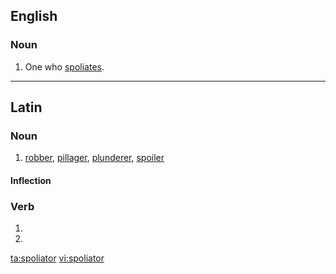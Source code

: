==English==

===Noun===
{{en-noun}}

# {{context|obsolete|lang=en}} One who [[spoliate]]s.

----

==Latin==

===Noun===
{{la-noun|spoliātor|spoliatoris|spoliātōris|m|third}}

# [[robber]], [[pillager]], [[plunderer]], [[spoiler]]

====Inflection====
{{la-decl-3rd|spoliātor|spoliātōr}}

===Verb===
{{la-verb-form|spoliātor}}

# {{conjugation of|spolio|spoliō|2|s|fut|pass|imp|lang=la}}
# {{conjugation of|spolio|spoliō|3|s|fut|pass|imp|lang=la}}

[[ta:spoliator]]
[[vi:spoliator]]